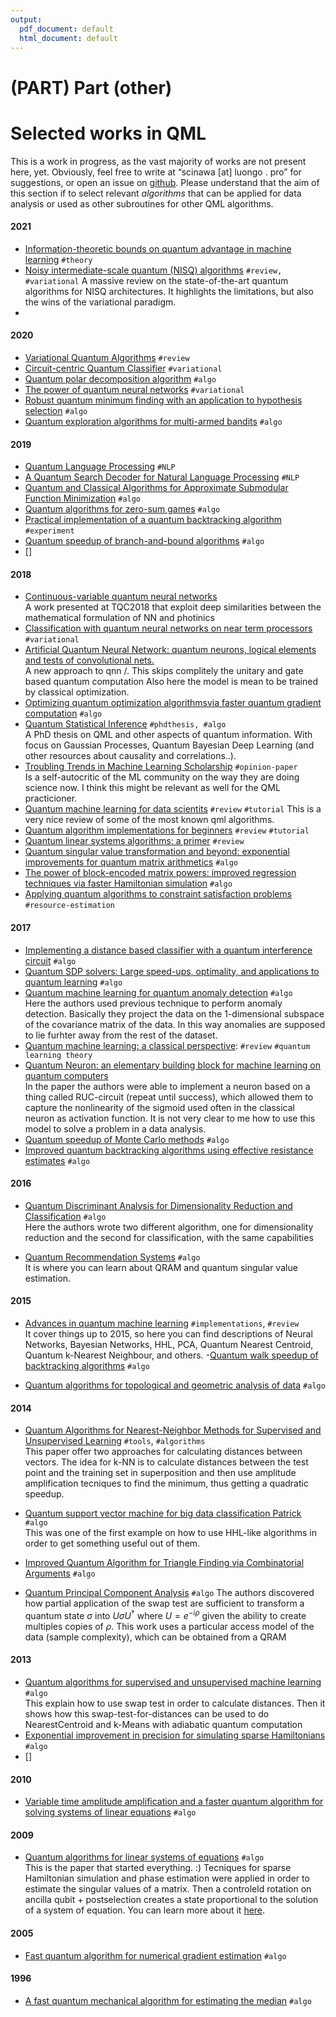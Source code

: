 ```yaml
---
output:
  pdf_document: default
  html_document: default
---
```


# (PART) Part (other) {-} 


# Selected works in QML 

This is a work in progress, as the vast majority of works are not present here, yet. Obviously, feel free to write at "scinawa [at] luongo . pro" for suggestions, or open an issue on [github](https://github.com/scinawa/quantumalgorithms.org). Please understand that the aim of this section if to select relevant *algorithms* that can be applied for data analysis or used as other subroutines for other QML algorithms. 

#### 2021 {-}

- [Information-theoretic bounds on quantum advantage in machine learning](https://arxiv.org/abs/2101.02464) `#theory`
- [Noisy intermediate-scale quantum (NISQ) algorithms](https://arxiv.org/abs/2101.08448) `#review, #variational`
A massive review on the state-of-the-art quantum algorithms for NISQ architectures. It highlights the limitations, but also the wins of the variational paradigm. 
- 

#### 2020 {-}

- [Variational Quantum Algorithms](https://scirate.com/arxiv/2012.09265) `#review`
- [Circuit-centric Quantum Classifier](https://arxiv.org/pdf/1804.00633) `#variational`
- [Quantum polar decomposition algorithm](https://arxiv.org/abs/2006.00841) `#algo`
- [The power of quantum neural networks](https://arxiv.org/abs/2011.00027) `#variational`
- [Robust quantum minimum finding with an application to hypothesis selection](https://arxiv.org/abs/2003.11777) `#algo`
- [Quantum exploration algorithms for multi-armed bandits](https://arxiv.org/abs/2007.07049) `#algo`

#### 2019 {-}

- [Quantum Language Processing](https://arxiv.org/pdf/1902.05162.pdf) `#NLP`
- [A Quantum Search Decoder for Natural Language Processing](https://arxiv.org/pdf/1909.05023.pdf) `#NLP`
- [Quantum and Classical Algorithms for Approximate Submodular Function Minimization](https://arxiv.org/abs/1907.05378) `#algo`
- [Quantum algorithms for zero-sum games](https://arxiv.org/abs/1904.03180) `#algo`
- [Practical implementation of a quantum backtracking algorithm](https://arxiv.org/abs/1908.11291) `#experiment`
- [Quantum speedup of branch-and-bound algorithms](https://arxiv.org/abs/1906.10375) `#algo`
- []

#### 2018 {-}

- [Continuous-variable quantum neural networks](https://arxiv.org/pdf/1806.06871.pdf)  
A work presented at TQC2018 that exploit deep similarities between the mathematical formulation of NN and photinics
- [Classification with quantum neural networks on near term processors](https://arxiv.org/pdf/1802.06002.pdf)   `#variational`
- [Artificial Quantum Neural Network: quantum neurons, logical elements and tests of convolutional nets.](https://arxiv.org/pdf/1806.09664.pdf)   
A new approach to qnn \o/. This skips complitely the unitary and gate based quantum computation
Also here the model is mean to be trained by classical optimization.
- [Optimizing quantum optimization algorithmsvia faster quantum gradient computation](https://arxiv.org/pdf/1711.00465.pdf) `#algo`
- [Quantum Statistical Inference](https://arxiv.org/pdf/1812.04877.pdf) `#phdthesis, #algo`  
A PhD thesis on QML and other aspects of quantum information. With focus on Gaussian Processes, Quantum Bayesian Deep Learning (and other resources about causality and correlations..).
- [Troubling Trends in Machine Learning Scholarship](https://arxiv.org/pdf/1807.03341.pdf) `#opinion-paper`  
Is a self-autocritic of the ML community on the way they are doing science now. I think this might be relevant as well for the QML practicioner.
- [Quantum machine learning for data scientits](https://arxiv.org/pdf/1804.10068.pdf) `#review`  `#tutorial`
This is a very nice review of some of the most known qml algorithms. 
- [Quantum algorithm implementations for beginners](https://arxiv.org/pdf/1804.03719.pdf) `#review` `#tutorial`  
- [Quantum linear systems algorithms: a primer](https://arxiv.org/abs/1802.08227) `#review`
- [Quantum singular value transformation and beyond: exponential improvements for quantum matrix arithmetics](https://arxiv.org/abs/1806.01838) `#algo`
- [The power of block-encoded matrix powers: improved regression techniques via faster Hamiltonian simulation](https://arxiv.org/abs/1804.01973) `#algo`
- [Applying quantum algorithms to constraint satisfaction problems](https://arxiv.org/abs/1810.05582) `#resource-estimation`



<!-- - [Quantum Algorithms for Classification](http://www.youtube.com/watch?v=KTVtMKo3g80) `#video`  -->
<!-- <br> -->
<!-- [![Quantum Algorithms for Classification](http://img.youtube.com/vi/KTVtMKo3g80/0.jpg)](http://www.youtube.com/watch?v=KTVtMKo3g80 "Quantum Algorithms for Classification")  -->


#### 2017 {-}

- [Implementing a distance based classifier with a quantum interference circuit](https://arxiv.org/abs/1703.10793)  `#algo`  
- [Quantum SDP solvers: Large speed-ups, optimality, and applications to quantum learning](https://arxiv.org/pdf/1710.02581) `#algo`
- [Quantum machine learning for quantum anomaly detection](https://arxiv.org/abs/1710.07405) `#algo`  
Here the authors used previous technique to perform anomaly detection. Basically they project the data on the 1-dimensional subspace of the covariance matrix of the data. In this way anomalies are supposed to lie furhter away from the rest of the dataset. 
- [ Quantum machine learning: a classical perspective](https://arxiv.org/pdf/1707.08561.pdf): `#review` `#quantum learning theory` 
- [Quantum Neuron: an elementary building block for machine learning on quantum computers](https://arxiv.org/pdf/1711.11240.pdf)  
In the paper the authors were able to implement a neuron based on a thing called RUC-circuit (repeat until success), which allowed them to capture the nonlinearity of the sigmoid used often in the classical neuron as activation function. It is not very clear to me how to use this model to solve a problem in a data analysis. 
- [Quantum speedup of Monte Carlo methods](https://arxiv.org/abs/1504.06987) `#algo`
- [Improved quantum backtracking algorithms using effective resistance estimates](https://arxiv.org/abs/1711.05295) `#algo`


#### 2016 {-}
- [Quantum Discriminant Analysis for Dimensionality Reduction and Classification](https://iopscience.iop.org/article/10.1088/1367-2630/18/7/073011)  `#algo`  
Here the authors wrote two different algorithm, one for dimensionality reduction and the second for classification, with the same capabilities 


- [Quantum Recommendation Systems](https://arxiv.org/pdf/1603.08675.pdf) `#algo`  
It is where you can learn about QRAM and quantum singular value estimation. 

#### 2015 {-}

- [Advances in quantum machine learning]( https://arxiv.org/pdf/1512.02900.pdf ) `#implementations`,  `#review`   
It cover things up to 2015, so here you can find descriptions of Neural Networks, Bayesian Networks, HHL, PCA, Quantum Nearest Centroid, Quantum k-Nearest Neighbour, and others.
-[Quantum walk speedup of backtracking algorithms](https://arxiv.org/abs/1509.02374) `#algo`


- [Quantum algorithms for topological and geometric analysis of data]() `#algo`  

#### 2014 {-}

- [Quantum Algorithms for Nearest-Neighbor Methods for Supervised and Unsupervised Learning]() `#tools`, `#algorithms`  
This paper offer two approaches for calculating distances between vectors. 
The idea for k-NN is to calculate distances between the test point and the training set in superposition and then use amplitude amplification tecniques to find the minimum, thus getting a quadratic speedup.
- [Quantum support vector machine for big data classification Patrick]() `#algo`  
This was one of the first example on how to use HHL-like algorithms in order to get something useful out of them.  
- [Improved Quantum Algorithm for Triangle Finding via Combinatorial Arguments](https://arxiv.org/abs/1407.0085) `#algo`

- [Quantum Principal Component Analysis](https://arxiv.org/abs/1307.0401)  `#algo`
The authors discovered how partial application of the swap test are sufficient to transform a quantum state $\sigma$ into $U\sigma U^\dagger$ where $U=e^{-i\rho}$ given the ability to create multiples copies of $\rho$. 
This work uses a particular access model of the data (sample complexity), which can be obtained from a QRAM 

#### 2013 {-}
- [Quantum algorithms for supervised and unsupervised machine learning](https://arxiv.org/pdf/1307.0411.pdf) `#algo`  
This explain how to use swap test in order to calculate distances. Then it shows how this swap-test-for-distances can be used to do NearestCentroid and k-Means with adiabatic quantum computation 
- [Exponential improvement in precision for simulating sparse Hamiltonians](https://arxiv.org/abs/1312.1414) `#algo`
- []

#### 2010 {-}
- [Variable time amplitude amplification and a faster quantum algorithm for solving systems of linear equations](https://arxiv.org/abs/1010.4458) `#algo`



#### 2009 {-}
- [Quantum algorithms for linear systems of equations]() `#algo`  
This is the paper that started everything. :) Tecniques for sparse Hamiltonian simulation and phase estimation were applied in order to estimate the singular values of a matrix. Then a controleld rotation on ancilla qubit + postselection creates a state proportional to the solution of a system of equation. You can learn more about it [here](HHL).



#### 2005 {-}
- [Fast quantum algorithm for numerical gradient estimation](https://arxiv.org/abs/quant-ph/0405146) `#algo`



#### 1996 {-}
- [A fast quantum mechanical algorithm for estimating the median](https://arxiv.org/abs/quant-ph/9607024) `#algo`